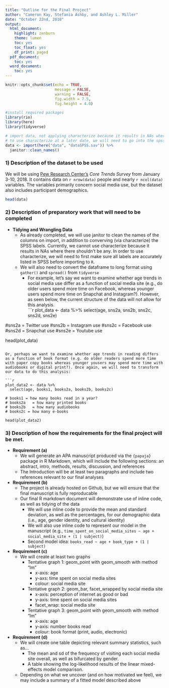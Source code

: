 ```yaml
---
title: "Outline for the Final Project"
author: "Cameron Kay, Stefania Ashby, and Ashley L. Miller"
date: "October 22nd, 2018"
output:
  html_document:
    highlight: zenburn
    theme: lumen
    toc: yes
    toc_float: yes
    df_print: paged
  pdf_document:
    toc: yes
  word_document:
    toc: yes
---
```


```r

knitr::opts_chunk$set(echo = TRUE,
                      message = FALSE,
                      warning = FALSE,
                      fig.width = 7.5,
                      fig.height = 4.0)

#install required packages
library(rio)
library(here)
library(tidyverse)

# import data, not applying characterize because it results in NAs where they shouldn't be 
# to use characterize at a later date, we will need to go into the spss file first and make sure all variables that need to be coded have labels.
data <- import(here("data", "dataSPSS.sav")) %>%
  janitor::clean_names()


```

### 1) Description of the dataset to be used

We will be using [Pew Research Center's](http://www.pewresearch.org) 
*Core Trends Survey* from January 3-10, 2018. It contains data on `r nrow(data)`
people and nearly `r ncol(data)` variables. The variables primarily concern social
media use, but the dataset also includes participant demographics. 

```r

head(data)

```

### 2) Description of preparatory work that will need to be completed

  + **Tidying and Wrangling Data**
      + As already completed, we will use janitor to clean the names of the columns on import, in addition to converving (via characterize) the SPSS labels. Currently, we cannot use characterize because it results in NAs where there shouldn't be any. In order to use characterize, we will need to first make sure all labels are accurately listed in SPSS before importing to `R`. 
      + We will also need to convert the dataframe to long format using `gather()` and `spread()` from `tidyverse`
          + For example, let's say we want to examine whether age trends in social media use differ as a function of social media site (e.g., do older users spend more time on Facebook, whereas younger users spend more time on Snapchat and Instagram?). However, as seen below, the current structure of the data will not allow for this analysis.  
```r
plot_data <- data %>%
  select(age, sns2a, sns2b, sns2c, sns2d, sns2e)

#sns2a = Twitter use
#sns2b = Instagram use
#sns2c = Facebook use
#sns2d = Snapchat use
#sns2e = Youtube use

head(plot_data)

```

Or, perhaps we want to examine whether age trends in reading differs as a function of book format (e.g. do older readers spend more time with paper copy books whereas younger yousers may spend more time with audiobooks or digital print?). Once again, we will need to transform our data to do this analysis: 
      
```r

plot_data2 <- data %>% 
  select(age, books1, books2a, books2b, books2c)

# books1 = how many books read in a year?
# books2a	= how many printed books
# books2b	= how many audiobooks
# books2c = how many e-books

head(plot_data2)

```


### 3) Description of how the requirements for the final project will be met.

  + **Requirement (a)**
      + We will generate an APA manuscript produced via the `{papaja}` package in R Markdown, which will include the following sections: an abstract, intro, methods, results, discussion, and references
      + The Introduction will be at least two paragraphs and include two references relevant to our final analyses
  + **Requirement (b)**
      + The project is already hosted on Github, but we will ensure that the final manuscript is fully reproducable
      + Our final R markdown document will demonstrate use of inline code, as well as tidying of the data
          + We will use inline code to provide the mean and standard deviation, as well as the percentages, for our demographic data (i.e., age, gender identity, and cultural identity)
          + We will also use inline code to represent our model in the manuscript (e.g., `time_spent_on_social_media_sites ~ age + social_media_site + (1 | subject)`)
          + Second model idea: `books_read ~ age + book_type + (1 | subject)`
  + **Requirement (c)**
      + We will create at least two graphs
          + Tentative graph 1: geom_point with geom_smooth with method "lm"
              + x-axis: age
              + y-axs: time spent on social media sites
              + colour: social media site
          + Tentative graph 2: geom_bar, facet_wrapped by social media site
              + x-axis: perception of internet as good or bad
              + y-axis: time spent on social media sites
              + facet_wrap: social media site
          + Tentative graph 3: geom_point with geom_smooth with method "lm"
              + x-axis: age
              + y-axis: number books read
              + colour: book format (print, audio, electronic)
  + **Requirement (d)**
      + We will create one table depicting relevant summary statistics, such as... 
          + The mean and sd of the frequency of visiting each social media site overall, as well as bifurcated by gender. 
          + A table showing the log-likelihood results of the linear mixed-effects model comparison. 
      + Depending on what we uncover (and on how motivated we feel), we may include a summary of a fitted model described above





